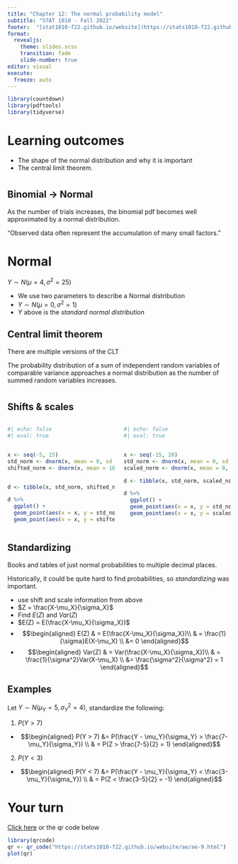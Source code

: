 ```yaml
---
title: "Chapter 12: The normal probability model"
subtitle: "STAT 1010 - Fall 2022"
footer:  "[stat1010-f22.github.io/website](https://stats1010-f22.github.io/website/)"
format: 
  revealjs: 
    theme: slides.scss
    transition: fade
    slide-number: true
editor: visual
execute:
  freeze: auto
---
```


```r
library(countdown)
library(pdftools)
library(tidyverse)
```

# Learning outcomes

::: incremental
- The shape of the normal distribution and why it is important
- The central limit theorem.
:::

# {background-iframe="https://nzgwynn.shinyapps.io/limit_bin_normal/"}

## Binomial -> Normal

As the number of trials increases, the binomial pdf becomes well approximated by a normal distribution.

"Observed data often represent the accumulation of many small factors."

# Normal

$Y \sim N(\mu = 4, \sigma^2 = 25)$

::: incremental
- We use two parameters to describe a Normal distribution
- $Y \sim N(\mu = 0, \sigma^2 = 1)$ 
- $Y$ above is the *standard normal distribution*
:::

## Central limit theorem

::: notes
There are multiple versions of the CLT
:::

The probability distribution of a sum of independent random variables of comparable variance approaches a normal distribution as the number of summed random variables increases.

#  {background-iframe="https://rodrigojpereira.shinyapps.io/mstdteacher/"}

## Shifts & scales

::: columns
::: {.column width="50%"}
```r
#| echo: false
#| eval: true


x <- seq(-5, 15)
std_norm <- dnorm(x, mean = 0, sd = 1)
shifted_norm <- dnorm(x, mean = 10, sd = 1)


d <- tibble(x, std_norm, shifted_norm)

d %>% 
  ggplot() +
  geom_point(aes(x = x, y = std_norm)) +
  geom_point(aes(x = x, y = shifted_norm))

```
:::

::: {.column width="50%"}
```r
#| echo: false
#| eval: true


x <- seq(-15, 20)
std_norm <- dnorm(x, mean = 0, sd = 1)
scaled_norm <- dnorm(x, mean = 0, sd = 5)

d <- tibble(x, std_norm, scaled_norm)

d %>% 
  ggplot() +
  geom_point(aes(x = x, y = std_norm)) +
  geom_point(aes(x = x, y = scaled_norm))

```
:::
:::

## Standardizing {.smaller}

::: notes
Books and tables of just normal probabilities to multiple decimal places.
:::

Historically, it could be quite hard to find probabilities, so *standardizing* was important.

::: incremental
- use shift and scale information from above
- $Z = \frac{X-\mu_X}{\sigma_X}$
- Find $E(Z)$ and $Var(Z)$
- $E(Z) = E(\frac{X-\mu_X}{\sigma_X})$
- $$\begin{aligned}
E(Z) & = E(\frac{X-\mu_X}{\sigma_X})\\ 
 & = \frac{1}{\sigma}E(X-\mu_X) \\
 &= 0
 \end{aligned}$$
- $$\begin{aligned}
Var(Z) & = Var(\frac{X-\mu_X}{\sigma_X})\\ 
 & = \frac{1}{\sigma^2}Var(X-\mu_X) \\
 &= \frac{\sigma^2}{\sigma^2} = 1
 \end{aligned}$$
:::

## Examples

Let $Y \sim N(\mu_Y = 5, \sigma_Y^2 = 4)$, standardize the following:

::: incremental
1. $P(Y > 7)$
- $$\begin{aligned}
P(Y > 7) &= P(\frac{Y - \mu_Y}{\sigma_Y} > \frac{7-\mu_Y}{\sigma_Y}) \\ 
 & = P(Z > \frac{7-5}{2} = 1)
 \end{aligned}$$

2. $P(Y < 3)$
- $$\begin{aligned}
P(Y < 7) &= P(\frac{Y - \mu_Y}{\sigma_Y} < \frac{3-\mu_Y}{\sigma_Y}) \\ 
 & = P(Z < \frac{3-5}{2} = -1)
 \end{aligned}$$
:::

#  {background-image="lec_11-thingss/emperical_rule.png" background-size="contain"}




# Your turn

[Click here](https://stats1010-f22.github.io/website/ae/ae-8.html) or the qr code below

```r
library(qrcode)
qr <- qr_code("https://stats1010-f22.github.io/website/ae/ae-9.html")
plot(qr)
```
